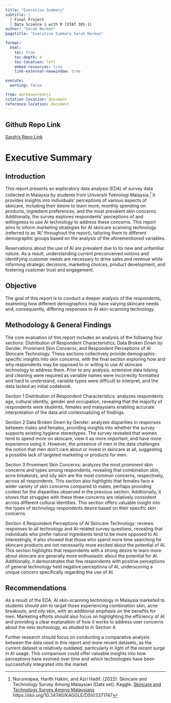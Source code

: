 ```yaml
---
title: "Executive Summary"
subtitle: |
  | Final Project 
  | Data Science 1 with R (STAT 301-1)
author: "Sarah Norman"
pagetitle: "Executive Summary Sarah Norman"

format:
  html:
    toc: true
    toc-depth: 4
    toc-location: left
    embed-resources: true
    link-external-newwindow: true

execute:
  warning: false

from: markdown+emoji
citation-location: document
reference-location: document
---
```


::: {.callout-tip icon=false}

## Github Repo Link

[Sarah's Repo Link](https://github.com/sarahdnor/malaysia-survey-eda.git)

:::

# Executive Summary

## Introduction

This report presents an exploratory data analysis (EDA) of survey data collected in Malaysia by students from Universiti Teknologi Malaysia.[^1] It provides insights into individuals' perceptions of various aspects of skincare, including their desire to learn more, monthly spending on products, ingredient preferences, and the most prevalent skin concerns. Additionally, the survey explores respondents' perceptions of and willingness to use AI technology to address these concerns. This report aims to inform marketing strategies for AI skincare scanning technology (referred to as 'AI' throughout the report), tailoring them to different demographic groups based on the analysis of the aforementioned variables.

Reservations about the use of AI are prevalent due to its new and unfamiliar nature. As a result, understanding current preconceived notions and identifying customer needs are necessary to drive sales and revenue while informing strategic decisions, marketing choices, product development, and  fostering customer trust and engagement.

## Objective

The goal of this report is to conduct a deeper analysis of the respondents, examining how different demographics may have varying skincare needs and, consequently, differing responses to AI skin-scanning technology.

## Methodology & General Findings

The core evaluation of this report includes an analysis of the following four sections: Distribution of Respondent Characteristics, Data Broken Down by Gender, Prominent Skin Concerns, and Respondent Perceptions of AI Skincare Technology. These sections collectively provide demographic-specific insights into skin concerns, with the final section exploring how and why respondents may be opposed to or willing to use AI skincare technology to address them. 
Prior to any analysis, extensive data tidying and cleaning were required as variable names were incorrectly formatted and hard to understand, variable types were difficult to interpret, and the data lacked an initial codebook.

Section 1 Distribution of Respondent Characteristics: analyzes respondents age, cultural identity, gender and occupation, revealing that the majority of respondents were students, females and malaysians enabling accurate interpretation of the data and contextualizing of findings.

Section 2 Data Broken Down by Gender: analyzes disparities in responses between males and females, providing insights into whether the survey supports existing hygiene stereotypes. The survey revealed that women tend to spend more on skincare, view it as more important, and have more experience using it. However, the presence of men in the data challenges the notion that men don’t care about or invest in skincare at all, suggesting a possible lack of targeted marketing or products for men.

Section 3 Prominent Skin Concerns: analyzes the most prominent skin concerns and types among respondents, revealing that combination skin, acne breakouts, and oily skin are the most common concerns, respectively, across all respondents. This section also highlights that females face a wider variety of skin concerns compared to males, perhaps providing context for the disparities observed in the previous section. Additionally, it shows that struggles with these three concerns are relatively consistent across different cultural identities. This section offers valuable insight into the types of technology respondents desire based on their specific skin concerns.

Section 4 Respondent Perceptions of AI Skincare Technology: reviews responses to all technology and AI-related survey questions, revealing that individuals who prefer natural ingredients tend to be more opposed to AI. Interestingly, it also showed that those who spend more time searching for skincare products are not necessarily more excited about the potential of AI. This section highlights that respondents with a strong desire to learn more about skincare are generally more enthusiastic about the potential for AI. Additionally, it demonstrates that few respondents with positive perceptions of general technology held negative perceptions of AI, underscoring a unique concern specifically regarding the use of AI.

## Recommendations

As a result of the EDA, AI skin-scanning technology in Malaysia marketed to students should aim to target those experiencing combination skin, acne breakouts, and oily skin, with an additional emphasis on the benefits for men. Marketing efforts should also focus on highlighting the efficiency of AI and providing a clear explanation of how it works to address user concerns about the new technology, as alluded to in Section 4.

Further research should focus on conducting a comparative analysis between the data used in this report and more recent datasets, as the current dataset is relatively outdated, particularly in light of the recent surge in AI usage. This comparison could offer valuable insights into how perceptions have evolved over time and which technologies have been successfully integrated into the market.

[^1]: Nurunnajwa, Harith Hakim, and Azri Hadif. (2022). Skincare and Technology Survey Among Malaysian [Data set]. Kaggle. [Skincare and Technology Survey Among Malaysians](https://www.kaggle.com/datasets/nurunnz/skincare-survey-among-malaysian-2021?resource=download) https://doi.org/10.34740/KAGGLE/DSV/3371747

